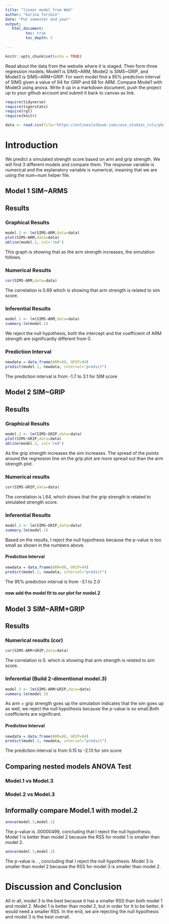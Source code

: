 ```yaml
---
title: "linear model from Web"
author: "Karina Toribio"
date: "Put semester and year"
output:
   html_document:
         toc: true 
         toc_depth: 5
        
---
```


```r
knitr::opts_chunk$set(echo = TRUE)
```

Read about the data from the website where it is staged.  Then form three regression models; Model1 is SIMS~ARM, Model2 is SIMS~GRIP, and Model3 is SIMS~ARM+GRIP. For each model find a 95% prediction interval of SIMS given a value of 94  for GRIP and 88 for ARM. Compare Model1 with Model3 using anova. Write it up in a markdown document, push the project up to your github account and submit it back to canvas as link. 

 


```r
require(tidyverse)
require(tigerstats)
require(rgl)
require(knitr)

```

```r
data <- read.csv(file="https://onlinestatbook.com/case_studies_rvls/physical_strength/data.txt",sep="",header=TRUE)  

```

# Introduction 
We predict a simulated strength score based on arm and grip strength. We will find 3 different models and compare them. The response variable is numerical and the explanatory variable is numerical, meaning that we are using the num~num helper file.

## Model 1 SIM~ARMS

## Results

### Graphical Results 

```r
model.1 <- lm(SIMS~ARM,data=data)
plot(SIMS~ARM,data=data)
abline(model.1, col='red')
```

This graph is showing that as the arm strength increases, the simulation follows.

### Numerical Results 

```r
cor(SIMS~ARM,data=data)
```

The correlation is 0.69 which is showing that arm strength is related to sim score.

### Inferential Results 

```r
model.1 <- lm(SIMS~ARM,data=data)
summary.lm(model.1)
```

We reject the null hypothesis, both the intercept and the coefficient of ARM strength are significantly different from 0.

### Prediction Interval 

```r
newdata = data.frame(ARM=88, GRIP=94)
predict(model.1, newdata, interval="predict")
```

The prediction interval is from -1.7 to 3.1 for SIM score 

## Model 2 SIM~GRIP

## Results

### Graphical Results 
```r
model.2 <- lm(SIMS~GRIP,data=data)
plot(SIMS~GRIP,data=data)
abline(model.2, col='red')
```

As the grip strength increases the sim increases. The spread of the points around the regression line  on the grip plot are more spread out than the arm strength plot.

### Numerical results 

```r
cor(SIMS~GRIP,data=data)
```

The correlation is ).64, which shows that the grip strength is related to simulated strength score.

### Inferential Results
  
```r
model.2 <- lm(SIMS~GRIP,data=data)
summary.lm(model.2)
```

Based on the results, I reject the null hypothesis because the p-value is  too small as shown in the numbers above.


#### Prediction Interval

```r
newdata = data.frame(ARM=88, GRIP=94)
predict(model.2, newdata, interval="predict")
```

The 95% prediction interval is from -3.1 to 2.0

#### now add the model fit to our plot for model.2

## Model 3 SIM~ARM+GRIP

## Results 

### Numerical results (cor)

```r
cor(SIMS~ARM+GRIP,data=data)
```

The correlation is 0. which is showing that arm strength is related to sim score.

### Inferential  (Build 2-dimentional model.3)

```r
model.3 <- lm(SIMS~ARM+GRIP,data=data)
summary.lm(model.3)
```

As arm + grip strength goes up the simulation indicates that the sim goes up as well, we reject the null hypothesis because the p-value is so small.Both coefficients are significant.

#### Prediction Interval

```r
newdata = data.frame(ARM=88, GRIP=94)
predict(model.3, newdata, interval="predict")
```

The prediction interval is from 0.15 to -2.13 for sim score 

## Comparing nested models ANOVA Test

### Model.1 vs Model.3
### Model.2 vs Model.3

## Informally compare Model.1 with model.2

```r
anova(model.3,model.1)
```
The p-value is .00000499, concluding that I reject the null hypothesis. Model 1 is better than model 2 because the RSS for model 1 is smaller than model 2. 

```r
anova(model.3,model.2)
```

The p-value is . , concluding that I reject the null hypothesis. Model 3 is smaller than model 2 because the RSS for model 3 is smaller than model 2.

# Discussion and Conclusion 

All in all, model 3 is the best because it has a smaller RSS than both model 1 and model 2. Model 1 is better than model 2, but in order for it to be better, it would need a smaller RSS. In the end, we are rejecting the null hypothesis and model 3 is the best overall.


